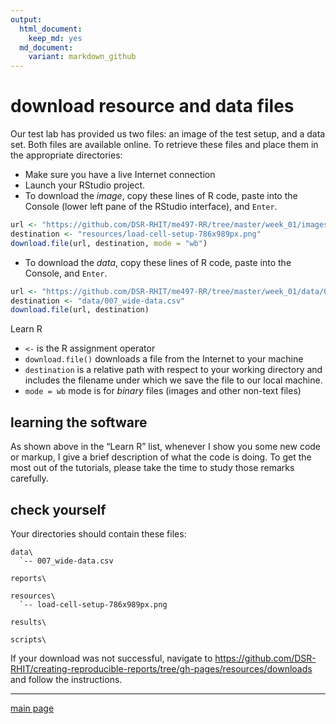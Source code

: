 ```yaml
---
output:
  html_document:
    keep_md: yes
  md_document:
    variant: markdown_github
--- 
```


# download resource and data files

Our test lab has provided us two files: an image of the test setup, and a data set. Both files are available online. To retrieve these files and place them in the appropriate directories: 

- Make sure you have a live Internet connection 
- Launch your RStudio project. 
- To download the *image*, copy these lines of R code, paste into the Console (lower left pane of the RStudio interface), and `Enter`. 

```r
url <- "https://github.com/DSR-RHIT/me497-RR/tree/master/week_01/images/load-cell-setup-786x989px.png"
destination <- "resources/load-cell-setup-786x989px.png"
download.file(url, destination, mode = "wb")
```

- To download the *data*, copy these lines of R code, paste into the Console, and `Enter`. 

```r
url <- "https://github.com/DSR-RHIT/me497-RR/tree/master/week_01/data/007_wide-data.csv"
destination <- "data/007_wide-data.csv"
download.file(url, destination)
```

Learn R

- `<-` is the R assignment operator
- `download.file()` downloads a file from the Internet to your machine
- `destination` is a relative path with respect to your working directory and includes the filename under which we save the file to our local machine.
- `mode = wb` mode is for *binary* files (images and other non-text files)

## learning the software

As shown above in the "Learn R" list, whenever I show you some new code or markup, I give a brief description of what the code is doing. To get the most out of the tutorials, please take the time to study those remarks carefully. 



## check yourself

Your directories should contain these files:

    data\
      `-- 007_wide-data.csv

    reports\
    
    resources\
      `-- load-cell-setup-786x989px.png 
      
    results\
      
    scripts\

If your download was not successful, navigate to [https://github.com/DSR-RHIT/creating-reproducible-reports/tree/gh-pages/resources/downloads](https://github.com/DSR-RHIT/creating-reproducible-reports/tree/gh-pages/resources/downloads) and follow the instructions. 






---

[main page](../README.md)




